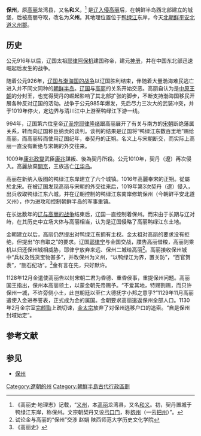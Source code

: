 '''保州'''，原[[高丽|高丽]]龙湾县，又名'''和义'''，<ref>《高丽史·地理志》记载，“[[义州|义州]]，本[[高丽|高丽]]龙湾县，又名[[和义|和义]]。初，契丹置城于鸭绿江东岸，称保州。文宗朝契丹又设[[弓口门|弓口门]]，称[[抱州|抱州]]（一云[[把州|把州]]）”。</ref> 是[[辽与高丽的战争|辽入侵高丽]]后，在朝鲜半岛西北部建立的城堡，后被高丽夺取，改名为'''义州'''。其地理位置位于[[鸭绿江|鸭绿江]]东岸，今天[[北朝鲜|北朝鲜]][[平安北道|平安北道]][[义州郡|义州郡]]。

==历史==
公元916年以后，辽国太祖[[耶律阿保机|耶律阿保机]]建国称帝，建元[[神册|神册]]，并在中国东北部迅速崛起后发生的战争。

随着公元926年，[[辽国与渤海国的战争|辽国与渤海国的战争]]以辽国胜利结束，伴随着大量渤海难民逃亡进入并不同文同种的[[朝鲜半岛|朝鲜半岛]]。[[辽国|辽国]]与[[高丽|高丽]]的关系开始交恶。高丽自认为是[[中原王朝|中原王朝]]的分封王，也觉得契丹的崛起影响了其北部扩张的脚步，不断支持渤海国移民开展各种反对辽国的活动。战争于公元985年爆发，先后尽力三次大的武装冲突，并于1019年停火，定边界与清川江中上游至鸭绿江下游一线。

994年，辽国第六位皇帝[[辽圣宗|辽圣宗]][[耶律隆绪|耶律隆绪]]跟高丽展开了有关与南方的[[宋朝|宋朝]]断绝藩属关系，转而向辽国称臣纳贡的谈判。谈判的结果是辽国将“鸭绿江东数百里地”赐给高丽，而高丽转而使用辽国纪年，奉契丹的正朔。名义上与宋朝断交，而实际上高丽一直没有断绝与宋朝的外交往来。

1009年[[康兆政變|康兆政變]]武臣[[康兆|康兆]]謀叛、後為契丹所殺。公元1010年，契丹（遼）再次侵入。高麗放棄[[開京|開京]]，王族逃亡[[江华岛|江华岛]]。

高丽在新纳入版图的鸭绿江东岸建立了六个城镇。1016年高麗奉宋的正朔。從屬於北宋。在被辽国发现高丽与宋朝的外交往来后，1019年第3次契丹（遼）侵入，出兵收取鸭绿江东六城，并在辽朝控制的鸭绿江东南岸修筑保州（今朝鲜平安北道义州），作为进攻和控制朝鲜半岛的军事重镇。

在长达数年的[[辽与高丽的战争|辽与高丽的战争]]结束后，辽国一直控制着保州。而宋由于长期与辽对峙，在其历史中立场大体与高丽相当，认为是辽国侵略了高丽鸭绿江东土地。

金朝建立以后，高丽仍然提出对鸭绿江东拥有主权。金太祖对高丽的要求没有拒绝，但提出“尔自取之”的要求。辽国[[耶律宁|耶律宁]]与金国交战，牒告高丽借粮，高丽则乘机以归还保州城相威胁，耶律宁放弃来远、保州二城给高丽<ref>试论金与高丽的“保州”交涉 赵娟 陕西师范大学历史文化学院</ref>。高丽接收保州城中“兵杖及钱货宝物甚多”，并改保州为义州，“以鸭绿江为界，置关防”，“百官贺表”，“删石纪功”。<ref>《高丽史》</ref>金有言在先，只好默许。

1128年12月金遣使高丽告以封宋朝二君为昏德、重昏侯事，重提保州问题。高丽国王指出，保州本高丽领土，以蒙金朝先帝赐予。“不爱其地，特赐割赐，而只许保州一城，不许旁侧小土，此岂朝廷以至仁大德抚字小邦之意乎?”1129年11月高丽遣使入金进奉誓表，正式成为金的属国。金朝要求高丽遣返保州全部人口。1130年2月金宗室[[完颜勖|完颜勖]]上疏切谏，[[金太宗|金太宗]]放弃了对保州逃移户口的追索。“自是保州封域始定”。
==参考文献==
{{Reflist}}

==参见==
*[[保州|保州]]
{{辽朝行政区划|nocat}}
{{DEFAULTSORT:B}}
[[Category:遼朝的州|Category:遼朝的州]]
[[Category:朝鮮半島古代行政區劃|Category:朝鮮半島古代行政區劃]]